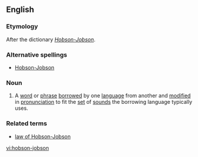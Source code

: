 {{wikipedia|Hobson-Jobson}}
==English==
===Etymology===
After the dictionary [[w:Hobson-Jobson|''Hobson-Jobson'']].
===Alternative spellings===
*[[Hobson-Jobson]]
===Noun===
{{en-noun|s}}
#A [[word]] or [[phrase]] [[borrow]]ed by one [[language]] from another and [[modify|modified]] in [[pronunciation]] to fit the [[set]] of [[sound]]s the borrowing language typically uses.
===Related terms===
*[[law of Hobson-Jobson]]

[[vi:hobson-jobson]]